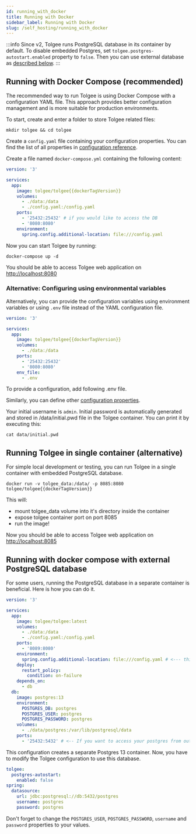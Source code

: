 ```yaml
---
id: running_with_docker
title: Running with Docker
sidebar_label: Running with Docker
slug: /self_hosting/running_with_docker
---
```


:::info
Since v2, Tolgee runs PostgreSQL database in its container by default. To disable embedded Postgres, set
`tolgee.postgres-autostart.enabled` property to `false`. Then you can use external database as
[described below](/platform/self_hosting/running_with_docker#running-with-docker-compose-with-external-postgresql-database).
:::

## Running with Docker Compose (recommended)

The recommended way to run Tolgee is using Docker Compose with a configuration YAML file. This approach provides better configuration management and is more suitable for production environments.

To start, create and enter a folder to store Tolgee related files:

```
mkdir tolgee && cd tolgee
```

Create a `config.yaml` file containing your configuration properties. You can find the list of all properties in [configuration reference](configuration?config-format=yaml).


<ExampleYamlConfig />

Create a file named `docker-compose.yml` containing the following content:

```yaml title=docker-compose.yaml
version: '3'

services:
  app:
    image: tolgee/tolgee{{dockerTagVersion}}
    volumes:
      - ./data:/data
      - ./config.yaml:/config.yaml
    ports:
      - '25432:25432' # if you would like to access the DB
      - '8080:8080'
    environment:
      spring.config.additional-location: file:///config.yaml
```

Now you can start Tolgee by running:

```
docker-compose up -d
```

You should be able to access Tolgee web application on [http://localhost:8080](http://localhost:8080)

### Alternative: Configuring using environmental variables

Alternatively, you can provide the configuration variables using environment variables or using `.env` file instead of the YAML configuration file.

```yaml title=docker-compose.yaml
version: '3'

services:
  app:
    image: tolgee/tolgee{{dockerTagVersion}}
    volumes:
      - ./data:/data
    ports:
      - '25432:25432'
      - '8080:8080'
    env_file:
      - .env
```

To provide a configuration, add following .env file.


<ExampleEnvConfig />

Similarly, you can define other [configuration properties](configuration?config-format=env).

Your initial username is `admin`. Initial password is automatically generated and stored in /data/initial.pwd file in the
Tolgee container. You can print it by executing this:

```
cat data/initial.pwd
```

## Running Tolgee in single container (alternative)

For simple local development or testing, you can run Tolgee in a single container with embedded PostgreSQL database.

```
docker run -v tolgee_data:/data/ -p 8085:8080 tolgee/tolgee{{dockerTagVersion}}
```

This will:

- mount tolgee_data volume into it's directory inside the container
- expose tolgee container port on port 8085
- run the image!

Now you should be able to access Tolgee web application on [http://localhost:8085](http://localhost:8085)

## Running with docker compose with external PostgreSQL database
For some users, running the PostgreSQL database in a separate container is beneficial. Here is how you can do it.

```yaml title=docker-compose.yaml
version: '3'

services:
  app:
    image: tolgee/tolgee:latest
    volumes:
      - ./data:/data
      - ./config.yaml:/config.yaml
    ports:
      - '8089:8080'
    environment:
      spring.config.additional-location: file:///config.yaml # <--- this line
    deploy:
      restart_policy:
        condition: on-failure
    depends_on:
      - db
  db:
    image: postgres:13
    environment:
      POSTGRES_DB: postgres
      POSTGRES_USER: postgres
      POSTGRES_PASSWORD: postgres
    volumes:
      - ./data/postgres:/var/lib/postgresql/data
    ports:
      - '25432:5432' # <-- If you want to access your postgres from outside of docker network
```

This configuration creates a separate Postgres 13 container. Now, you have to modify the Tolgee configuration to use this database.

```yaml title=config.yaml
tolgee:
  postgres-autostart:
    enabled: false
spring:
  datasource:
    url: jdbc:postgresql://db:5432/postgres
    username: postgres
    password: postgres
```

Don't forget to change the `POSTGRES_USER`, `POSTGRES_PASSWORD`, `username` and `password` properties to your values.
